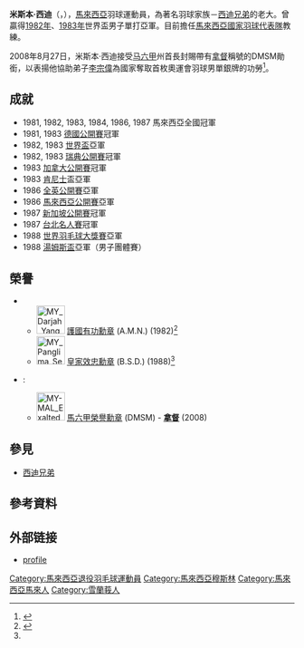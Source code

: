 {{noteTA|G1=Badminton|G2=Melayu}}
{{Malay name|米斯本|西迪|note=on}}
{{Infobox 羽球選手
| playername              = 米斯本·西迪<br />{{lang|en|Misbun Sidek}}
| image                   = 
| size                    = 250px
| caption                 = 
| birth_name              = 
| date_of_birth           = {{birth_date_and_age|1960|2|17}}
| place_of_birth          = {{flagicon|Selangor}} [[雪兰莪州|雪兰莪州]][[万津|万津]]
| height                  = {{height|m=1.77}}
| weight                  = 
| event                   = 男子单打
| country                 = {{MAS}}
| years_started           = 
| handedness              = 
| coach                   = 
| highest_ranking         = 第2位
| date_of_highest_ranking = 1983年
| current_ranking         = 已退役
| date_of_current_ranking = 
| played                  = 
| titles                  = 
| bwf_profile             = F46E0DC4-0658-4E96-865B-CB80BDF15971
| bwf_id                  = 510
| updated                 = 
}}
{{MedalTableTop|width=286px}}
{{MedalSport | 男子[[羽毛球|羽毛球]]}}
{{MedalCountry | {{MAS}}}}
{{MedalCompetition |[[世界羽毛球錦標賽|世界錦標賽]]}}
{{MedalBronze| [[1980年世界羽毛球錦標賽|1980年 雅加達]] | 男子单打 }}
{{MedalCompetition |[[羽毛球世界杯|世界杯]]}}
{{MedalSilver| [[1982年羽毛球世界盃|1982年 吉隆坡]] | 男子单打 }}
{{MedalBronze| [[1983年羽毛球世界盃|1983年 吉隆坡]] | 男子单打 }}
{{MedalBronze| [[1985年羽毛球世界盃|1985年 雅加達]] | 男子单打 }}
{{MedalCompetition |[[汤姆斯杯|汤姆斯杯]]}}
{{MedalBronze| [[1986年湯姆斯盃|1986年 雅加達]] | 男子團體 }}
{{MedalSilver| [[1988年湯姆斯盃|1988年 吉隆坡]] | 男子團體 }}
{{MedalCompetition |[[東南亞運動會羽球比賽|東南亞運動會]]}}
{{MedalSilver| [[1979年東南亞運動會羽毛球比賽|1979年 雅加達]] | 男子團體 }}
{{MedalBronze| 1979年 雅加達 | 男子雙打 }}
{{MedalSilver| [[1981年東南亞運動會羽毛球比賽|1981年 馬尼拉]] | 男子團體 }}
{{MedalBronze| 1981年 馬尼拉 | 男子單打 }}
{{MedalSilver| [[1987年東南亞運動會羽毛球比賽|1987年 雅加達]] | 男子團體 }}
{{MedalBronze| 1987年 雅加達 | 男子單打 }}
{{MedalCompetition |[[亞洲羽毛球錦標賽|亞洲錦標賽]]}}
{{MedalSilver| [[1987年亚洲羽毛球锦标赛|1985年 吉隆坡]] | 男子團體 }}
{{MedalBronze| 1985年 吉隆坡 | 男子單打 }}
{{MedalBottom}}
'''米斯本·西迪'''（{{lang-ms|Mohmed Misbun bin Mohd Sidek}}，{{bd|1960年|2月17日|||catIdx=S西}}），[[馬來西亞|馬來西亞]]羽球運動員，為著名羽球家族－[[西迪兄弟|西迪兄弟]]的老大。曾贏得[[1982年羽毛球世界盃|1982年]]、[[1983年羽毛球世界盃|1983年]]世界盃男子單打亞軍。目前擔任[[馬來西亞國家羽毛球隊|馬來西亞國家羽球代表隊]]教練。

2008年8月27日，米斯本·西迪接受[[马六甲|马六甲]]州首長封賜帶有[[拿督|拿督]]稱號的DMSM勛銜，以表揚他協助弟子[[李宗偉|李宗偉]]為國家奪取首枚奧運會羽球男單銀牌的功勞<ref>{{cite news|title=莫哈末阿里：混淆選民　宗教師立場前後不一|url=http://news.sina.com/int/kwongwah/105-103-102-101/2008-08-27/09243254929.html|archiveurl=https://web.archive.org/web/20170301063230/http://news.sina.com/int/kwongwah/105-103-102-101/2008-08-27/09243254929.html|date=2008-08-27|archivedate=2017-03-01|publisher=光華日報}}{{zh}}</ref>。

== 成就 ==
*1981, 1982, 1983, 1984, 1986, 1987 馬來西亞全國冠軍
*1981, 1983 [[德國羽毛球公開賽|德國公開賽]]冠軍
*1982, 1983 [[羽毛球世界盃|世界盃]]亞軍
*1982, 1983 [[瑞典羽毛球公開賽|瑞典公開賽]]冠軍  
*1983 [[加拿大羽毛球公開賽|加拿大公開賽]]冠軍
*1983 [[肯尼士|肯尼士]]盃亞軍
*1986 [[全英羽毛球公開賽|全英公開賽]]亞軍 
*1986 [[馬來西亞羽毛球公開賽|馬來西亞公開賽]]亞軍 
*1987 [[新加坡羽毛球公開賽|新加坡公開賽]]冠軍 
*1987 [[台北羽球公開賽|台北名人賽]]冠軍  
*1988 [[世界羽毛球大獎賽|世界羽毛球大獎賽]]亞軍 
*1988 [[湯姆斯盃|湯姆斯盃]]亞軍（男子團體賽）

==榮譽==
* {{Flag|Malaysia}}
** [[File:MY_Darjah_Yang_Mulia_Pangkuan_Negara_(Defender_of_the_Realm)_-_SMN.svg|50px]] [[马来西亚联邦授勋及嘉奖制度#联邦勋章、星章及奖章的级别|護國有功勳章]] (A.M.N.) (1982)<ref name="#1">{{cite web|url=http://www.istiadat.gov.my/index.php/component/semakanlantikanskp/|title=Semakan Penerima Darjah Kebesaran, Bintang dan Pingat|accessdate=2018-11-02|archive-date=2019-07-19|archive-url=https://web.archive.org/web/20190719195551/http://www.istiadat.gov.my/index.php/component/semakanlantikanskp|dead-url=no}}</ref>
** [[File:MY_Panglima_Setia_Diraja_-_Order_of_the_Royal_Household_-_PSD.svg|50px]] [[马来西亚联邦授勋及嘉奖制度#联邦勋章、星章及奖章的级别|皇家效忠勳章]] (B.S.D.) (1988)<ref name="#1"/>
* {{Flag|Malacca}} :
** [[File:MY-MAL_Exalted_Order_of_Malacca.svg|50px]] [[马六甲州授勋及嘉奖制度#馬六甲榮譽勳章Darjah_Kebesaran_Negeri_Melaka|馬六甲榮譽勳章]] (DMSM) - '''[[拿督|拿督]]''' (2008)

== 參見 ==
* [[西迪兄弟|西迪兄弟]]

== 參考資料 ==
{{reflist}}

== 外部链接 ==
* [https://web.archive.org/web/20080120041157/http://bulutangkis.web.infoseek.co.jp/nusa/b_misbun.htm profile]

{{Portal box|马来西亚|羽毛球}}
{{亚洲羽毛球锦标赛男子单打冠军}}

{{Authority control}}
{{DEFAULTSORT:Sidek, Misbun}}
[[Category:馬來西亞退役羽毛球運動員|Category:馬來西亞退役羽毛球運動員]] 
[[Category:馬來西亞穆斯林|Category:馬來西亞穆斯林]]
[[Category:馬來西亞馬來人|Category:馬來西亞馬來人]]
[[Category:雪蘭莪人|Category:雪蘭莪人]]
